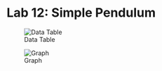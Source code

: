 

# Lab 12: Simple Pendulum

![Data Table](./figures/Lab12_Data.png)

![Graph](./figures/Lab12_Plot.png)